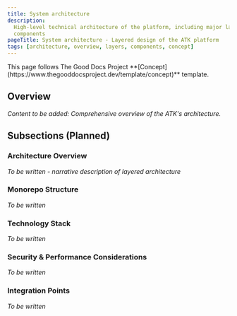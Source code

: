 ```yaml
---
title: System architecture
description:
  High-level technical architecture of the platform, including major layers and
  components
pageTitle: System architecture - Layered design of the ATK platform
tags: [architecture, overview, layers, components, concept]
---
```


<Callout type="info" title="Template guide">
  This page follows The Good Docs Project
  **[Concept](https://www.thegooddocsproject.dev/template/concept)** template.
</Callout>

## Overview

_Content to be added: Comprehensive overview of the ATK's architecture._

## Subsections (Planned)

### Architecture Overview

_To be written - narrative description of layered architecture_

### Monorepo Structure

_To be written_

### Technology Stack

_To be written_

### Security & Performance Considerations

_To be written_

### Integration Points

_To be written_
